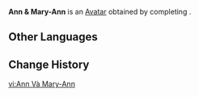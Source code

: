 {{Avatar Infobox
|id       = 100110
|image    = Ann & Mary-Ann Avatar.png
|type     = Quest
|features = Ann; Mary-Ann
|obtain   = Complete "[[Ann of the Narzissenkreuz]]" to unlock
}}
'''Ann & Mary-Ann''' is an [[Avatar]] obtained by completing {{Quest|Ann of the Narzissenkreuz}}.

==Other Languages==
{{Other Languages|default_hidden=1
|en       = Ann & Mary-Ann
|zhs      = 安与玛丽安
|zhs_rm   = 
|zht      = 安與瑪麗安
|zht_rm   = 
|ja       = アンとマリアン
|ja_rm    = An to Marian
|ko       = 안과 마리안
|ko_rm    = 
|es       = Anne y Marianne
|fr       = Ann & Mary-Ann
|ru       = Анн и Мари-Анн
|th       = Ann กับ Mary-Ann
|th_rm    = 
|vi       = Ann Và Mary-Ann
|de       = Ann und Mary-Ann
|id       = Ann dan Mary-Ann
|pt       = Ann e Mary-Ann
|tr       = Ann ve Mary-Ann
|it       = Ann e Mary-Ann
}}

==Change History==
{{Change History|4.6}}

[[vi:Ann Và Mary-Ann]]